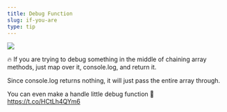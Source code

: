 ```yaml
---
title: Debug Function
slug: if-you-are
type: tip
---
```


![](../images/tweets/2018-09-1815.38.39-1042075437852241922-1.png)

🔥 If you are trying to debug something in the middle of chaining array methods, just map over it, console.log, and return it.

Since console.log returns nothing, it will just pass the entire array through.

You can even make a handle little debug function 🐛 https://t.co/HCtLh4QYm6
